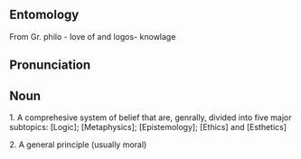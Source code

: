 == Entomology ==

From Gr. philo - love of and logos- knowlage


== Pronunciation ==


== Noun ==

1.  A comprehesive system of belief that are, genrally, divided into five major subtopics:  [Logic]; [Metaphysics]; [Epistemology]; [Ethics] and [Esthetics]

2. A general principle (usually moral)